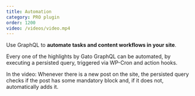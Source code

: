 ```yaml
---
title: Automation
category: PRO plugin
order: 1200
video: /videos/video.mp4
---
```


Use GraphQL to **automate tasks and content workflows in your site**.

Every one of the highlights by Gato GraphQL can be automated, by executing a persisted query, triggered via WP-Cron and action hooks.

In the video: Whenever there is a new post on the site, the persisted query checks if the post has some mandatory block and, if it does not, automatically adds it.